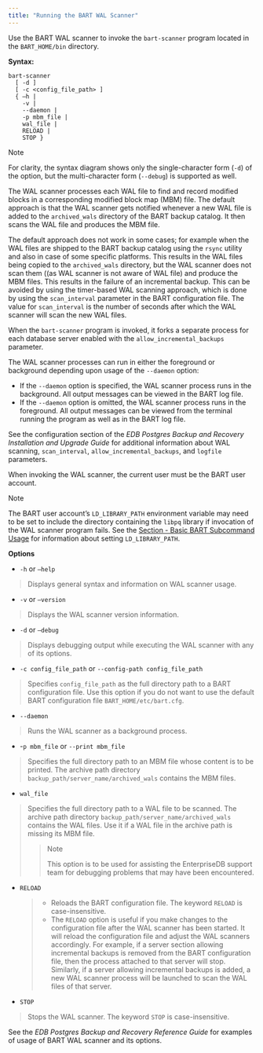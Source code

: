 ```yaml
---
title: "Running the BART WAL Scanner"
---
```


<div id="running_the_bart_wal_scanner" class="registered_link"></div>


Use the BART WAL scanner to invoke the `bart-scanner` program located in the `BART_HOME/bin` directory.

**Syntax:**

    bart-scanner
      [ -d ]
      [ -c <config_file_path> ]
      { –h |
        -v |
        --daemon |
        -p mbm_file |
        wal_file |
        RELOAD |
        STOP }

<div class="note">

<div class="title">

Note

</div>

For clarity, the syntax diagram shows only the single-character form (`-d`) of the option, but the multi-character form (`--debug`) is supported as well.

</div>

The WAL scanner processes each WAL file to find and record modified blocks in a corresponding modified block map (MBM) file. The default approach is that the WAL scanner gets notified whenever a new WAL file is added to the `archived_wals` directory of the BART backup catalog. It then scans the WAL file and produces the MBM file.

The default approach does not work in some cases; for example when the WAL files are shipped to the BART backup catalog using the `rsync` utility and also in case of some specific platforms. This results in the WAL files being copied to the `archived_wals` directory, but the WAL scanner does not scan them ((as WAL scanner is not aware of WAL file) and produce the MBM files. This results in the failure of an incremental backup. This can be avoided by using the timer-based WAL scanning approach, which is done by using the `scan_interval` parameter in the BART configuration file. The value for `scan_interval` is the number of seconds after which the WAL scanner will scan the new WAL files.

When the `bart-scanner` program is invoked, it forks a separate process for each database server enabled with the `allow_incremental_backups` parameter.

The WAL scanner processes can run in either the foreground or background depending upon usage of the `--daemon` option:

-   If the `--daemon` option is specified, the WAL scanner process runs in the background. All output messages can be viewed in the BART log file.
-   If the `--daemon` option is omitted, the WAL scanner process runs in the foreground. All output messages can be viewed from the terminal running the program as well as in the BART log file.

See the configuration section of the *EDB Postgres Backup and Recovery Installation and Upgrade Guide* for additional information about WAL scanning, `scan_interval`, `allow_incremental_backups`, and `logfile` parameters.

When invoking the WAL scanner, the current user must be the BART user account.

<div class="note">

<div class="title">

Note

</div>

The BART user account’s `LD_LIBRARY_PATH` environment variable may need to be set to include the directory containing the `libpq` library if invocation of the WAL scanner program fails. See the [Section - Basic BART Subcommand Usage](../04_using_bart/03_basic_bart_subcommand_usage/#basic_bart_subcommand_usage) for information about setting `LD_LIBRARY_PATH`.

</div>

**Options**

-   `-h` or `—help`

> Displays general syntax and information on WAL scanner usage.

-   `-v` or `—version`

> Displays the WAL scanner version information.

-   `-d` or `–debug`

> Displays debugging output while executing the WAL scanner with any of its options.

-   `-c config_file_path` or `--config-path config_file_path`

> Specifies `config_file_path` as the full directory path to a BART configuration file. Use this option if you do not want to use the default BART configuration file `BART_HOME/etc/bart.cfg`.

-   `--daemon`

> Runs the WAL scanner as a background process.

-   \-`p mbm_file` or `--print mbm_file`

> Specifies the full directory path to an MBM file whose content is to be printed. The archive path directory `backup_path/server_name/archived_wals` contains the MBM files.

-   `wal_file`

> Specifies the full directory path to a WAL file to be scanned. The archive path directory `backup_path/server_name/archived_wals` contains the WAL files. Use it if a WAL file in the archive path is missing its MBM file.
>
> > <div class="note">
> >
> > <div class="title">
> >
> > Note
> >
> > </div>
> >
> > This option is to be used for assisting the EnterpriseDB support team for debugging problems that may have been encountered.
> >
> > </div>

-   `RELOAD`

    > -   Reloads the BART configuration file. The keyword `RELOAD` is case-insensitive.
    > -   The `RELOAD` option is useful if you make changes to the configuration file after the WAL scanner has been started. It will reload the configuration file and adjust the WAL scanners accordingly. For example, if a server section allowing incremental backups is removed from the BART configuration file, then the process attached to that server will stop. Similarly, if a server allowing incremental backups is added, a new WAL scanner process will be launched to scan the WAL files of that server.

-   `STOP`

> Stops the WAL scanner. The keyword `STOP` is case-insensitive.

See the *EDB Postgres Backup and Recovery Reference Guide* for examples of usage of BART WAL scanner and its options.
